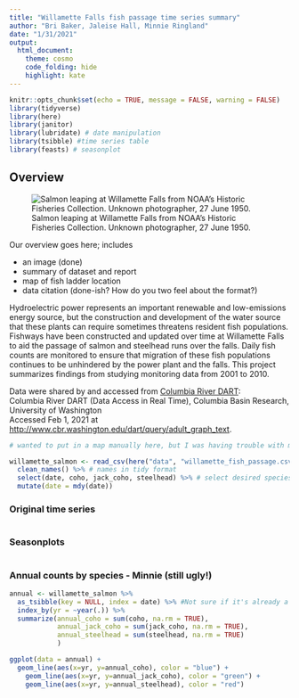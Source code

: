 ```yaml
---
title: "Willamette Falls fish passage time series summary"
author: "Bri Baker, Jaleise Hall, Minnie Ringland"
date: "1/31/2021"
output:
  html_document:
    theme: cosmo
    code_folding: hide
    highlight: kate
---
```


```r
knitr::opts_chunk$set(echo = TRUE, message = FALSE, warning = FALSE)
library(tidyverse)
library(here)
library(janitor)
library(lubridate) # date manipulation
library(tsibble) #time series table
library(feasts) # seasonplot
```

## Overview {.tabset}

![Salmon leaping at Willamette Falls from NOAA's Historic Fisheries Collection. Unknown photographer, 27 June 1950.](https://upload.wikimedia.org/wikipedia/commons/c/cb/Salmon_leaping_at_Willamette_Falls.jpg)



Our overview goes here; includes

- an image (done)  
- summary of dataset and report  
- map of fish ladder location  
- data citation (done-ish? How do you two feel about the format?)

Hydroelectric power represents an important renewable and low-emissions energy source, but the construction and development of the water source that these plants can require sometimes threatens resident fish populations. Fishways have been constructed and updated over time at Willamette Falls to aid the passage of salmon and steelhead runs over the falls. Daily fish counts are monitored to ensure that migration of these fish populations continues to be unhindered by the power plant and the falls. This project summarizes findings from studying monitoring data from 2001 to 2010.

Data were shared by and accessed from [Columbia River DART](http://www.cbr.washington.edu/dart/overview):  
Columbia River DART (Data Access in Real Time), Columbia Basin Research, University of Washington  
Accessed Feb 1, 2021 at [http://www.cbr.washington.edu/dart/query/adult_graph_text](http://www.cbr.washington.edu/dart/query/adult_graph_text).


```r
# wanted to put in a map manually here, but I was having trouble with my API (coordinates 45.351074, -122.619110)

```



```r
willamette_salmon <- read_csv(here("data", "willamette_fish_passage.csv")) %>%  # read in data
  clean_names() %>% # names in tidy format
  select(date, coho, jack_coho, steelhead) %>% # select desired species
  mutate(date = mdy(date))

```


### Original time series

```r

```



### Seasonplots

```r

```



### Annual counts by species - Minnie (still ugly!)

```r

annual <- willamette_salmon %>%
  as_tsibble(key = NULL, index = date) %>% #Not sure if it's already a tsibble?
  index_by(yr = ~year(.)) %>% 
  summarize(annual_coho = sum(coho, na.rm = TRUE),
            annual_jack_coho = sum(jack_coho, na.rm = TRUE),
            annual_steelhead = sum(steelhead, na.rm = TRUE)
            )

ggplot(data = annual) +
  geom_line(aes(x=yr, y=annual_coho), color = "blue") +
    geom_line(aes(x=yr, y=annual_jack_coho), color = "green") +
    geom_line(aes(x=yr, y=annual_steelhead), color = "red")
  


```

